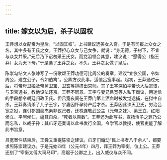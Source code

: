 ```yaml
---
---
---
```

title: 嫁女以为后，杀子以固权
---



王莽想以女配帝为皇后，“以固其权”。上书建议选美女入宫。于是有司报上众女之名，其中多有王氏之女。王莽担心众女与己女争，就说：“身无德，子材下，不宜与众女并采。”元后乃下诏勿采王氏女。而党羽领会其意，建议说：“愿得公（指王莽）女为天下母。”于是选了王莽之女。不久，王莽之女做了皇后。

陈崇勾结文人张竦写了一份歌颂王莽功德可比周公的奏章，建议“宜恢公国，令如周公，建立公子，令如伯禽”。公卿方议此事，适值吕宽事起。起初，王莽通过元后，将帝母卫姬及帝舅卫宝、卫玄等排挤出京师。其子王宇深怕平帝长大后怨恨，与卫宝通书，教他设法还京。王莽不同意。王宇与妻兄吕宽等人私下商议，用迷信的手段想令朝廷归政卫氏。但吕宽夜间在王莽门第上洒血时被发觉逮捕，在狱中自杀。王莽奏请杀了儿子王宇，宇妻因怀孕待产后才杀。王莽因此诛灭卫氏，穷治吕宽之狱，连引郡国豪杰素非议己者，还株连敬武公主（元帝之妹）、梁王立、红阳侯立、平阿侯仁，逼其自杀。“死者以百数”。王莽还为此写书，宣扬治子之罪乃公而忘私，以戒子孙；其爪牙还奏请以此书发行全国，令学官以教授，使官吏能了解此书旨意。

吕宽案件结束后，王舜又重提陈崇之建议。爪牙们煽动“民上书者八千余人”，都要求照陈崇建议办。于是元始四年（公元4年）四月，拜王莽为宰衡，位上公。王莽还刻了“宰衡太傅大司马印”，高踞于公卿之上，出入威仪与众不同。